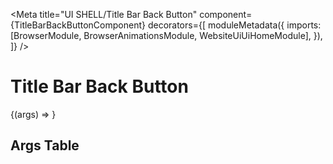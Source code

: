 


<Meta
  title="UI SHELL/Title Bar Back Button"
  component={TitleBarBackButtonComponent}
  decorators={[
    moduleMetadata({
      imports: [BrowserModule, BrowserAnimationsModule, WebsiteUiUiHomeModule],
    }),
  ]}
/>

# Title Bar Back Button

<Story height="500px" name="Default">
  {(args) => <drp-title-bar-back-button {...args} />}
</Story>

## Args Table

<ArgsTable of={TitleBarBackButtonComponent} />
